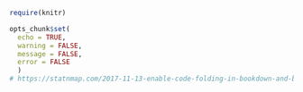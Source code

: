 <!-- sem código> -->

```r
require(knitr)

opts_chunk$set(
  echo = TRUE,
  warning = FALSE,
  message = FALSE,
  error = FALSE
  )
# https://statnmap.com/2017-11-13-enable-code-folding-in-bookdown-and-blogdown/ 

```
